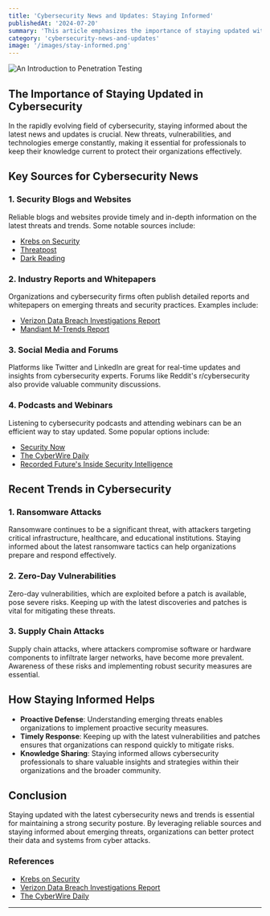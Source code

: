 ```yaml
---
title: 'Cybersecurity News and Updates: Staying Informed'
publishedAt: '2024-07-20'
summary: 'This article emphasizes the importance of staying updated with cybersecurity news, covering key sources, recent trends, and how staying informed helps protect against threats.'
category: 'cybersecurity-news-and-updates'
image: '/images/stay-informed.png'
---
```



<Image
  src="/images/stay-informed.png"
  alt="An Introduction to Penetration Testing"
  width={400}
  height={400}
  className="w-auto h-auto mb-4 rounded-lg"
/>

## The Importance of Staying Updated in Cybersecurity

In the rapidly evolving field of cybersecurity, staying informed about the latest news and updates is crucial. New threats, vulnerabilities, and technologies emerge constantly, making it essential for professionals to keep their knowledge current to protect their organizations effectively.

## Key Sources for Cybersecurity News

### 1. **Security Blogs and Websites**

Reliable blogs and websites provide timely and in-depth information on the latest threats and trends. Some notable sources include:

- [Krebs on Security](https://krebsonsecurity.com/)
- [Threatpost](https://threatpost.com/)
- [Dark Reading](https://www.darkreading.com/)

### 2. **Industry Reports and Whitepapers**

Organizations and cybersecurity firms often publish detailed reports and whitepapers on emerging threats and security practices. Examples include:

- [Verizon Data Breach Investigations Report](https://www.verizon.com/business/resources/reports/dbir/)
- [Mandiant M-Trends Report](https://www.mandiant.com/resources/m-trends)

### 3. **Social Media and Forums**

Platforms like Twitter and LinkedIn are great for real-time updates and insights from cybersecurity experts. Forums like Reddit's r/cybersecurity also provide valuable community discussions.

### 4. **Podcasts and Webinars**

Listening to cybersecurity podcasts and attending webinars can be an efficient way to stay updated. Some popular options include:

- [Security Now](https://www.grc.com/securitynow.htm)
- [The CyberWire Daily](https://thecyberwire.com/podcasts/daily-podcast)
- [Recorded Future's Inside Security Intelligence](https://www.recordedfuture.com/resources/podcast/)

## Recent Trends in Cybersecurity

### 1. **Ransomware Attacks**

Ransomware continues to be a significant threat, with attackers targeting critical infrastructure, healthcare, and educational institutions. Staying informed about the latest ransomware tactics can help organizations prepare and respond effectively.

### 2. **Zero-Day Vulnerabilities**

Zero-day vulnerabilities, which are exploited before a patch is available, pose severe risks. Keeping up with the latest discoveries and patches is vital for mitigating these threats.

### 3. **Supply Chain Attacks**

Supply chain attacks, where attackers compromise software or hardware components to infiltrate larger networks, have become more prevalent. Awareness of these risks and implementing robust security measures are essential.

## How Staying Informed Helps

- **Proactive Defense**: Understanding emerging threats enables organizations to implement proactive security measures.
- **Timely Response**: Keeping up with the latest vulnerabilities and patches ensures that organizations can respond quickly to mitigate risks.
- **Knowledge Sharing**: Staying informed allows cybersecurity professionals to share valuable insights and strategies within their organizations and the broader community.

## Conclusion

Staying updated with the latest cybersecurity news and trends is essential for maintaining a strong security posture. By leveraging reliable sources and staying informed about emerging threats, organizations can better protect their data and systems from cyber attacks.

### References

- [Krebs on Security](https://krebsonsecurity.com/)
- [Verizon Data Breach Investigations Report](https://www.verizon.com/business/resources/reports/dbir/)
- [The CyberWire Daily](https://thecyberwire.com/podcasts/daily-podcast)

---
